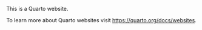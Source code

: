 ```{=html}
<script>
  const password = prompt("Enter password:");
  const correct = "bigbear";
  window.onload = () => {
    if (password === correct) {
      document.getElementById("protected-content").style.display = "block";
    } else {
      document.body.innerHTML = "<h1>Access Denied</h1>";
    }
  }
</script>
```

This is a Quarto website.

To learn more about Quarto websites visit <https://quarto.org/docs/websites>.